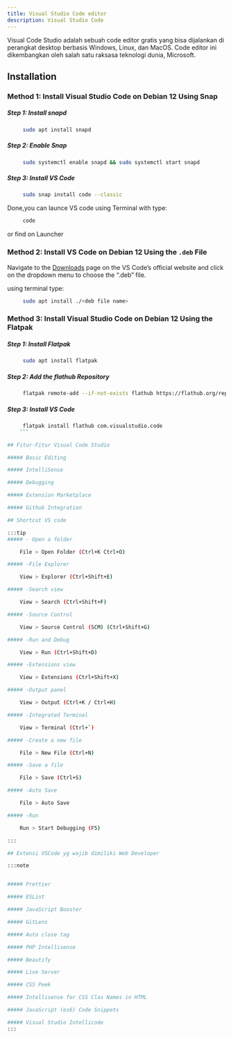 ```yaml
---
title: Visual Studio Code editor
description: Visual Studio Code
---
```


Visual Code Studio adalah sebuah code editor gratis yang bisa dijalankan di perangkat desktop berbasis Windows, Linux, dan MacOS. Code editor ini dikembangkan oleh salah satu raksasa teknologi dunia, Microsoft.

## Installation

### Method 1: Install Visual Studio Code on Debian 12 Using Snap

##### Step 1: Install snapd

```sh
     sudo apt install snapd
```

##### Step 2: Enable Snap

```sh
     sudo systemctl enable snapd && sudo systemctl start snapd
```

##### Step 3: Install VS Code

```sh
     sudo snap install code --classic
```

Done,you can launce VS code using Terminal with type:

```sh
     code
```


or find on Launcher

### Method 2: Install VS Code on Debian 12 Using the ```.deb``` File

Navigate to the [Downloads](https://code.visualstudio.com/download) page on the VS Code’s official website and click on the dropdown menu to choose the “.deb” file.

using terminal type:

```sh
     sudo apt install ./<deb file name>
```

### Method 3: Install Visual Studio Code on Debian 12 Using the Flatpak

##### Step 1: Install Flatpak

```sh
     sudo apt install flatpak
```

##### Step 2: Add the flathub Repository

```sh
     flatpak remote-add --if-not-exists flathub https://flathub.org/repo/flathub.flatpakrepo
```

##### Step 3: Install VS Code

```sh
     flatpak install flathub com.visualstudio.code
    ```

## Fitur-Fitur Visual Code Studio

##### Basic Editing

##### IntelliSense

##### Debugging

##### Extension Marketplace

##### Github Integration

## Shortcut VS code

:::tip
##### - Open a folder

    File > Open Folder (Ctrl+K Ctrl+O)

##### -File Explorer

    View > Explorer (Ctrl+Shift+E)

##### -Search view

    View > Search (Ctrl+Shift+F)

##### -Source Control

    View > Source Control (SCM) (Ctrl+Shift+G)

##### -Run and Debug

    View > Run (Ctrl+Shift+D)

##### -Extensions view

    View > Extensions (Ctrl+Shift+X)

##### -Output panel

    View > Output (Ctrl+K / Ctrl+H)

##### -Integrated Terminal

    View > Terminal (Ctrl+`)

##### -Create a new file

    File > New File (Ctrl+N)

##### -Save a file

    File > Save (Ctrl+S)

##### -Auto Save

    File > Auto Save

##### -Run

    Run > Start Debugging (F5)

:::

## Extensi VSCode yg wajib dimiliki Web Developer

:::note


##### Prettier

##### ESLint

##### JavaScript Booster

##### GitLens

##### Auto close tag

##### PHP Intellisense

##### Beautify

##### Live Server

##### CSS Peek

##### Intellisense for CSS Clas Names in HTML

##### JavaScript (es6) Code Snippets

##### Visual Studio Intellicode
:::